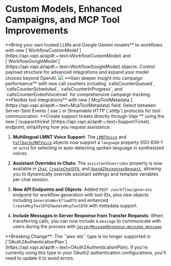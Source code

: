 # Custom Models, Enhanced Campaigns, and MCP Tool Improvements

<Card title="Custom Model Support in Workflows" icon="brain">
  **Bring your own hosted LLMs and Google Gemini models** to workflows with new [`WorkflowCustomModel`](https://api.vapi.ai/api#:~:text=WorkflowCustomModel) and [`WorkflowGoogleModel`](https://api.vapi.ai/api#:~:text=WorkflowGoogleModel) objects. Control payload structure for advanced integrations and expand your model choices beyond OpenAI.
<Frame caption="Google Model Configuration">
    <img src="../static/images/changelog/gemini-2.5-pro.png" />
</Frame>
</Card>

<Card title="Enhanced Campaign Analytics" icon="chart-line">
  **Gain deeper insight into campaign performance** with new call counters including `callsCounterQueued`, `callsCounterScheduled`, `callsCounterInProgress`, and `callsCounterEndedVoicemail` for comprehensive campaign tracking.
</Card>

<Card title="MCP Tool Protocols and Metadata" icon="tools">
  **Flexible tool integrations** with new [`McpToolMetadata`](https://api.vapi.ai/api#:~:text=McpToolMetadata) field. Select between Server-Sent Events (`sse`) or Streamable HTTP (`shttp`) protocols for tool communication.
</Card>

<Card title="Support Ticket Submission via API" icon="ticket" href="https://api.vapi.ai/api#:~:text=SupportTicket">
  **Create support tickets directly through Vapi ** using the new [`/support/ticket`](https://api.vapi.ai/api#:~:text=SupportTicket) endpoint, simplifying how you request assistance.
</Card>

1. **Multilingual LMNT Voice Support**: The [`LMNTVoice`](https://api.vapi.ai/api#:~:text=LMNTVoice) and [`FallbackLMNTVoice`](https://api.vapi.ai/api#:~:text=FallbackLMNTVoice) objects now support a `language` property (ISO 639-1 or `auto`) for selecting or auto-detecting spoken language in synthesized voices.

2. **Assistant Overrides in Chats**: The `assistantOverrides` property is now available in [`Chat`](https://api.vapi.ai/api#:~:text=Chat), [`CreateChatDTO`](https://api.vapi.ai/api#:~:text=CreateChatDTO), and [`OpenAIResponsesRequest`](https://api.vapi.ai/api#:~:text=OpenAIResponsesRequest), allowing you to dynamically override assistant settings and template variables per chat session.

3. **New API Endpoints and Objects**: Added `POST /workflow/generate` endpoint for workflow generation with tool IDs, plus new objects including `GenerateWorkflowDTO` and enhanced `CreateMcpToolDTO`/`UpdateMcpToolDTO` with metadata support.

4. **Include Messages in Server Response from Transfer Requests**: When transferring calls, you can now include a `message` to communicate with users during the process with [`ServerMessageResponse.message.message`](https://api.vapi.ai/api#:~:text=ServerMessageResponse).

<Warning>
**Breaking Change**: The `'aws-sts'` type is no longer supported in [`OAuth2AuthenticationPlan`](https://api.vapi.ai/api#:~:text=OAuth2AuthenticationPlan). If you're currently using this type in your OAuth2 authentication configurations, you'll need to update it to avoid errors.
</Warning>
